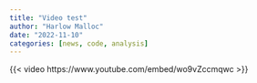 ```yaml
---
title: "Video test"
author: "Harlow Malloc"
date: "2022-11-10"
categories: [news, code, analysis]
---
```


{{< video https://www.youtube.com/embed/wo9vZccmqwc >}}